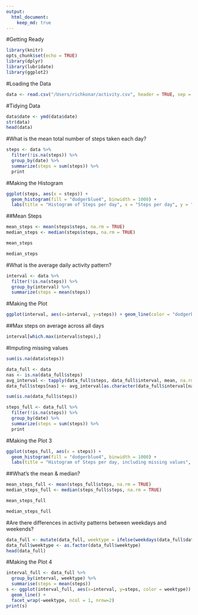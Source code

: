 ```yaml
---
output: 
  html_document: 
    keep_md: true
---
```


#Getting Ready

```r
library(knitr)
opts_chunk$set(echo = TRUE)
library(dplyr)
library(lubridate)
library(ggplot2)
```

#Loading the Data

```r
data <- read.csv("/Users/richkonar/activity.csv", header = TRUE, sep = ',', colClasses = c("numeric", "character", "integer"))
```

#Tidying Data

```r
data$date <- ymd(data$date)
str(data)
head(data)
```

#What is the mean total number of steps taken each day?

```r
steps <- data %>%
  filter(!is.na(steps)) %>%
  group_by(date) %>%
  summarize(steps = sum(steps)) %>%
  print
```

#Making the Histogram
```r
ggplot(steps, aes(x = steps)) +
  geom_histogram(fill = "dodgerblue4", binwidth = 1000) +
  labs(title = "Histogram of Steps per day", x = "Steps per day", y = "Frequency")
```

##Mean Steps

```r
mean_steps <- mean(steps$steps, na.rm = TRUE)
median_steps <- median(steps$steps, na.rm = TRUE)
```

```r
mean_steps
```

```r
median_steps
```

#What is the average daily activity pattern?

```r
interval <- data %>%
  filter(!is.na(steps)) %>%
  group_by(interval) %>%
  summarize(steps = mean(steps))
```

#Making the Plot

```r
ggplot(interval, aes(x=interval, y=steps)) + geom_line(color = "dodgerblue4")
```

##Max steps on average across all days

```r
interval[which.max(interval$steps),]
```

#Imputing missing values

```r
sum(is.na(data$steps))
```

```r
data_full <- data
nas <- is.na(data_full$steps)
avg_interval <- tapply(data_full$steps, data_full$interval, mean, na.rm=TRUE, simplify=TRUE)
data_full$steps[nas] <- avg_interval[as.character(data_full$interval[nas])]
```

```r
sum(is.na(data_full$steps))
```

```r
steps_full <- data_full %>%
  filter(!is.na(steps)) %>%
  group_by(date) %>%
  summarize(steps = sum(steps)) %>%
  print
```

#Making the Plot 3

```r
ggplot(steps_full, aes(x = steps)) +
  geom_histogram(fill = "dodgerblue4", binwidth = 1000) +
  labs(title = "Histogram of Steps per day, including missing values", x = "Steps per day", y = "Frequency")
```

##What's the mean & median?

```r
mean_steps_full <- mean(steps_full$steps, na.rm = TRUE)
median_steps_full <- median(steps_full$steps, na.rm = TRUE)
```

```r
mean_steps_full
```

```r
median_steps_full
```

#Are there differences in activity patterns between weekdays and weekends?

```r
data_full <- mutate(data_full, weektype = ifelse(weekdays(data_full$date) == "Saturday" | weekdays(data_full$date) == "Sunday", "weekend", "weekday"))
data_full$weektype <- as.factor(data_full$weektype)
head(data_full)
```

#Making the Plot 4

```r
interval_full <- data_full %>%
  group_by(interval, weektype) %>%
  summarise(steps = mean(steps))
s <- ggplot(interval_full, aes(x=interval, y=steps, color = weektype)) +
  geom_line() +
  facet_wrap(~weektype, ncol = 1, nrow=2)
print(s)
```
